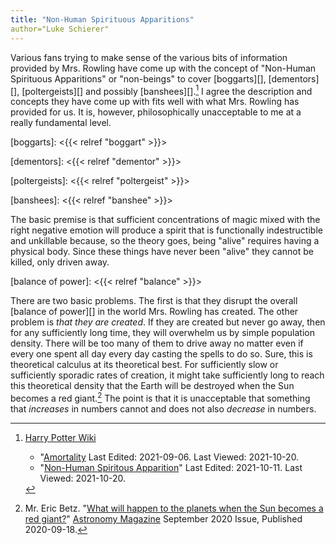 ```yaml
---
title: "Non-Human Spirituous Apparitions"
author="Luke Schierer"
---
```


Various fans trying to make sense of the various bits of information provided by
Mrs. Rowling have come up with the concept of "Non-Human Spirituous Apparitions"
or "non-beings" to cover [boggarts][], [dementors][], [poltergeists][] and
possibly [banshees][].[^211020-8]  I agree the description and concepts they
have come up with fits well with what Mrs. Rowling has provided for us.  It is,
however, philosophically unacceptable to me at a really fundamental level.  

[boggarts]: <{{< relref "boggart" >}}>

[dementors]: <{{< relref "dementor" >}}>

[poltergeists]: <{{< relref "poltergeist" >}}>

[banshees]: <{{< relref "banshee" >}}>

The basic premise is that sufficient concentrations of magic mixed with the
right negative emotion will produce a spirit that is functionally indestructible
and unkillable because, so the theory goes, being "alive" requires having a
physical body.  Since these things have never been "alive" they cannot be
killed, only driven away.  

[balance of power]: <{{< relref "balance" >}}>

There are two basic problems.  The first is that they disrupt the overall
[balance of power][] in the world Mrs. Rowling has created.  The other problem
is *that they are created*.  If they are created but never go away, then for
any sufficiently long time, they will overwhelm us by simple population
density.  There will be too many of them to drive away no matter even if every
one spent all day every day casting the spells to do so.  Sure, this is
theoretical calculus at its theoretical best.  For sufficiently slow or
sufficiently sporadic rates of creation, it might take sufficiently long to
reach this theoretical density that the Earth will be destroyed when the Sun
becomes a red giant.[^211020-9]  The point is that it is unacceptable that
something that *increases* in numbers cannot and does not also *decrease*
in numbers. 

[^211020-9]: Mr. Eric Betz.
    "[What will happen to the planets when the Sun becomes a red
    giant?](https://astronomy.com/magazine/ask-astro/2020/09/what-will-happen-to-the-planets-when-the-sun-becomes-a-red-giant)"
    [Astronomy Magazine](https://astronomy.com/) September 2020 Issue, Published
    2020-09-18.  

[^211020-8]: [Harry Potter Wiki](https://harrypotter.fandom.com/wiki/)
    * "[Amortality](https://harrypotter.fandom.com/wiki/Amortality)
      Last Edited: 2021-09-06. Last Viewed: 2021-10-20.
    * "[Non-Human Spiritous Apparition](https://harrypotter.fandom.com/wiki/Non-Human_Spiritous_Apparition)"
      Last Edited: 2021-10-11. Last Viewed: 2021-10-20.

